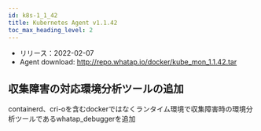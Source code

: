 ```yaml
---
id: k8s-1_1_42
title: Kubernetes Agent v1.1.42
toc_max_heading_level: 2
---
```



-   リリース：2022-02-07
-   Agent download: http://repo.whatap.io/docker/kube_mon_1.1.42.tar

## 収集障害の対応環境分析ツールの追加

containerd、cri-oを含むdockerではなくランタイム環境で収集障害時の環境分析ツールであるwhatap_debuggerを追加 
